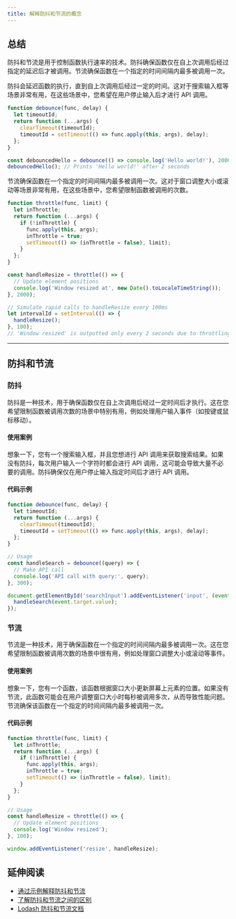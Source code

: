 ```yaml
---
title: 解释防抖和节流的概念
---
```


## 总结

防抖和节流是用于控制函数执行速率的技术。防抖确保函数仅在自上次调用后经过指定的延迟后才被调用。节流确保函数在一个指定的时间间隔内最多被调用一次。

防抖会延迟函数的执行，直到自上次调用后经过一定的时间。这对于搜索输入框等场景非常有用，在这些场景中，您希望在用户停止输入后才进行 API 调用。

```js live
function debounce(func, delay) {
  let timeoutId;
  return function (...args) {
    clearTimeout(timeoutId);
    timeoutId = setTimeout(() => func.apply(this, args), delay);
  };
}

const debouncedHello = debounce(() => console.log('Hello world!'), 2000);
debouncedHello(); // Prints 'Hello world!' after 2 seconds
```

节流确保函数在一个指定的时间间隔内最多被调用一次。这对于窗口调整大小或滚动等场景非常有用，在这些场景中，您希望限制函数被调用的次数。

```js live
function throttle(func, limit) {
  let inThrottle;
  return function (...args) {
    if (!inThrottle) {
      func.apply(this, args);
      inThrottle = true;
      setTimeout(() => (inThrottle = false), limit);
    }
  };
}

const handleResize = throttle(() => {
  // Update element positions
  console.log('Window resized at', new Date().toLocaleTimeString());
}, 2000);

// Simulate rapid calls to handleResize every 100ms
let intervalId = setInterval(() => {
  handleResize();
}, 100);
// 'Window resized' is outputted only every 2 seconds due to throttling
```

***

## 防抖和节流

### 防抖

防抖是一种技术，用于确保函数仅在自上次调用后经过一定时间后才执行。这在您希望限制函数被调用次数的场景中特别有用，例如处理用户输入事件（如按键或鼠标移动）。

#### 使用案例

想象一下，您有一个搜索输入框，并且您想进行 API 调用来获取搜索结果。如果没有防抖，每次用户输入一个字符时都会进行 API 调用，这可能会导致大量不必要的调用。防抖确保仅在用户停止输入指定时间后才进行 API 调用。

#### 代码示例

```js
function debounce(func, delay) {
  let timeoutId;
  return function (...args) {
    clearTimeout(timeoutId);
    timeoutId = setTimeout(() => func.apply(this, args), delay);
  };
}

// Usage
const handleSearch = debounce((query) => {
  // Make API call
  console.log('API call with query:', query);
}, 300);

document.getElementById('searchInput').addEventListener('input', (event) => {
  handleSearch(event.target.value);
});
```

### 节流

节流是一种技术，用于确保函数在一个指定的时间间隔内最多被调用一次。这在您希望限制函数被调用次数的场景中很有用，例如处理窗口调整大小或滚动等事件。

#### 使用案例

想象一下，您有一个函数，该函数根据窗口大小更新屏幕上元素的位置。如果没有节流，此函数可能会在用户调整窗口大小时每秒被调用多次，从而导致性能问题。节流确保该函数在一个指定的时间间隔内最多被调用一次。

#### 代码示例

```js live
function throttle(func, limit) {
  let inThrottle;
  return function (...args) {
    if (!inThrottle) {
      func.apply(this, args);
      inThrottle = true;
      setTimeout(() => (inThrottle = false), limit);
    }
  };
}

// Usage
const handleResize = throttle(() => {
  // Update element positions
  console.log('Window resized');
}, 100);

window.addEventListener('resize', handleResize);
```

## 延伸阅读

* [通过示例解释防抖和节流](https://css-tricks.com/debouncing-throttling-explained-examples/)
* [了解防抖和节流之间的区别](https://www.freecodecamp.org/news/javascript-debounce-example/)
* [Lodash 防抖和节流文档](https://lodash.com/docs/4.17.15#debounce)
